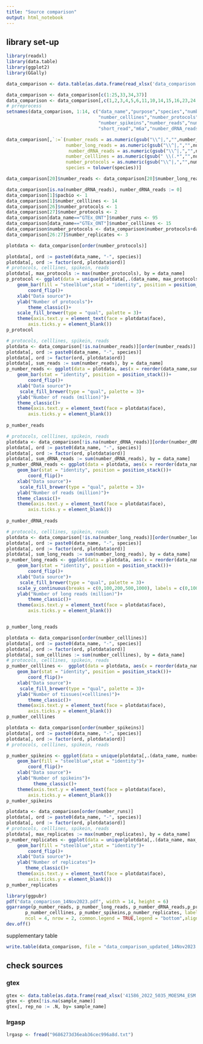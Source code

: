 ```yaml
---
title: "Source comparison"
output: html_notebook
---
```


## library set-up
```r
library(readxl)
library(data.table)
library(ggplot2)
library(GGally)
```



```r
data_comparison <- data.table(as.data.frame(read_xlsx('data_comparison (1).xlsx', sheet = 1)))
```

```r
data_comparison <- data_comparison[c(1:25,33,34,37)]
data_comparison <- data_comparison[,c(1,2,3,4,5,6,11,10,14,15,16,23,24,17),with= TRUE]
# prreprocess
setnames(data_comparison, 1:14, c("data_name","purpose","species","number_runs",
                                  "number_celllines","number_protocols","number_replicates","pacbio",
                                  "number_spikeins","number_reads","number_long_reads",
                                  "short_read","m6a","number_dRNA_reads"))

data_comparison[,`:=`(number_reads = as.numeric(gsub("\\^|,","",number_reads)),
                      number_long_reads = as.numeric(gsub("\\^|,","",number_long_reads)),
                       number_dRNA_reads = as.numeric(gsub("\\^|,","",number_dRNA_reads)),
                      number_celllines = as.numeric(gsub(" \\(.*","",number_celllines)),
                      number_protocols = as.numeric(gsub("\\^|,","",number_protocols)),
                      species = tolower(species))]

data_comparison[20]$number_reads <- data_comparison[20]$number_long_reads <- 48000000

```


```r
data_comparison[is.na(number_dRNA_reads), number_dRNA_reads := 0]
data_comparison[1]$pacbio <- 1
data_comparison[1]$number_celllines <- 14
data_comparison[26]$number_protocols <- 1
data_comparison[27]$number_protocols <- 2
data_comparison[data_name=="GTEx_ONT"]$number_runs <- 95
data_comparison[data_name=="GTEx_ONT"]$number_celllines <- 15
data_comparison$number_protocols <- data_comparison$number_protocols+data_comparison$pacbio*1
data_comparison[26:27]$number_replicates <- 3

```

```r
plotdata <- data_comparison[order(number_protocols)]

plotdata[, ord := paste0(data_name, "-", species)]
plotdata[, ord := factor(ord, plotdata$ord)]
# protocols, celllines, spikein, reads
plotdata[, max_protocols := max(number_protocols), by = data_name]
p_protocol <- ggplot(data = unique(plotdata[,.(data_name, max_protocols)]), aes(x = reorder(data_name,max_protocols), y = max_protocols))+
    geom_bar(fill = "steelblue",stat = "identity", position = position_stack())+
        coord_flip()+
    xlab("Data source")+
    ylab("Number of protocols")+
        theme_classic()+
    scale_fill_brewer(type = "qual", palette = 3)+
    theme(axis.text.y = element_text(face = plotdata$face),
        axis.ticks.y = element_blank())
p_protocol
```

```r
# protocols, celllines, spikein, reads
plotdata <- data_comparison[!is.na(number_reads)][order(number_reads)]
plotdata[, ord := paste0(data_name, "-", species)]
plotdata[, ord := factor(ord, plotdata$ord)]
plotdata[, sum_reads := sum(number_reads), by = data_name]
p_number_reads <- ggplot(data = plotdata, aes(x = reorder(data_name,sum_reads), y = number_reads/1000000, fill = species))+
    geom_bar(stat = "identity", position = position_stack())+
        coord_flip()+
    xlab("Data source")+
     scale_fill_brewer(type = "qual", palette = 3)+
    ylab("Number of reads (million)")+
    theme_classic()+
    theme(axis.text.y = element_text(face = plotdata$face),
        axis.ticks.y = element_blank())
        
p_number_reads
```
```r
# protocols, celllines, spikein, reads
plotdata <- data_comparison[!is.na(number_dRNA_reads)][order(number_dRNA_reads)]
plotdata[, ord := paste0(data_name, "-", species)]
plotdata[, ord := factor(ord, plotdata$ord)]
plotdata[, sum_dRNA_reads := sum(number_dRNA_reads), by = data_name]
p_number_dRNA_reads <- ggplot(data = plotdata, aes(x = reorder(data_name,sum_dRNA_reads), y = number_dRNA_reads/1000000, fill = species))+
    geom_bar(stat = "identity", position = position_stack())+
        coord_flip()+
    xlab("Data source")+
     scale_fill_brewer(type = "qual", palette = 3)+
    ylab("Number of reads (million)")+
    theme_classic()+
    theme(axis.text.y = element_text(face = plotdata$face),
        axis.ticks.y = element_blank())
        
p_number_dRNA_reads
```

```r
# protocols, celllines, spikein, reads
plotdata <- data_comparison[!is.na(number_long_reads)][order(number_long_reads)]
plotdata[, ord := paste0(data_name, "-", species)]
plotdata[, ord := factor(ord, plotdata$ord)]
plotdata[, sum_long_reads := sum(number_long_reads), by = data_name]
p_number_long_reads <- ggplot(data = plotdata, aes(x = reorder(data_name,sum_long_reads), y = number_long_reads/1000000, fill = species))+
    geom_bar(stat = "identity", position = position_stack())+
        coord_flip()+
    xlab("Data source")+
     scale_fill_brewer(type = "qual", palette = 3)+
    scale_y_continuous(breaks = c(0,100,200,500,1000), labels = c(0,100,200,500,1000))+
    ylab("Number of long reads (million)")+
        theme_classic()+
    theme(axis.text.y = element_text(face = plotdata$face),
        axis.ticks.y = element_blank())


p_number_long_reads
```

```r
plotdata <- data_comparison[order(number_celllines)]
plotdata[, ord := paste0(data_name, "-", species)]
plotdata[, ord := factor(ord, plotdata$ord)]
plotdata[, sum_celllines := sum(number_celllines), by = data_name]
# protocols, celllines, spikein, reads
p_number_celllines <-  ggplot(data = plotdata, aes(x = reorder(data_name,sum_celllines), y = number_celllines, fill = species))+
    geom_bar(stat = "identity", position = position_stack())+
        coord_flip()+
    xlab("Data source")+
     scale_fill_brewer(type = "qual", palette = 3)+
    ylab("Number of tissues(+celllines)")+
        theme_classic()+
    theme(axis.text.y = element_text(face = plotdata$face),
        axis.ticks.y = element_blank())
p_number_celllines
```
```r
plotdata <- data_comparison[order(number_spikeins)]
plotdata[, ord := paste0(data_name, "-", species)]
plotdata[, ord := factor(ord, plotdata$ord)]
# protocols, celllines, spikein, reads

p_number_spikeins <- ggplot(data = unique(plotdata[,.(data_name, number_spikeins)]), aes(x = reorder(data_name,number_spikeins), y = number_spikeins))+
    geom_bar(fill = "steelblue",stat = "identity")+
        coord_flip()+
    xlab("Data source")+
    ylab("Number of spikeins")+
          theme_classic()+
    theme(axis.text.y = element_text(face = plotdata$face),
        axis.ticks.y = element_blank())
p_number_spikeins
```
```r
plotdata <- data_comparison[order(number_runs)]
plotdata[, ord := paste0(data_name, "-", species)]
plotdata[, ord := factor(ord, plotdata$ord)]
# protocols, celllines, spikein, reads
plotdata[, max_replicates := max(number_replicates), by = data_name]
p_number_replicates <- ggplot(data = unique(plotdata[,.(data_name, max_replicates)]), aes(x = reorder(data_name, max_replicates), y = max_replicates))+
    geom_bar(fill = "steelblue",stat = "identity")+
        coord_flip()+
    xlab("Data source")+
    ylab("Number of replicates")+
       theme_classic()+
    theme(axis.text.y = element_text(face = plotdata$face),
        axis.ticks.y = element_blank())
p_number_replicates
```
```r
library(ggpubr)
pdf("data_comparison_14Nov2023.pdf", width = 14, height = 6)
ggarrange(p_number_reads, p_number_long_reads, p_number_dRNA_reads,p_protocol,
       p_number_celllines, p_number_spikeins,p_number_replicates, labels = "auto",
       ncol = 4, nrow = 2, common.legend = TRUE,legend = "bottom",align = "hv")
dev.off()

```

supplementary table
```r
write.table(data_comparison, file = "data_comparison_updated_14Nov2023.csv", row.names = FALSE, col.names = TRUE, quote = FALSE, sep = ",")
```



## check sources
### gtex
```r
gtex <- data.table(as.data.frame(read_xlsx('41586_2022_5035_MOESM4_ESM.xlsx', sheet = 1)))
gtex <- gtex[!is.na(sample_name)]
gtex[, rep_no := .N, by= sample_name]
```

### lrgasp
```r
lrgasp <- fread("9686273d36eab36cec996a8d.txt")
```

